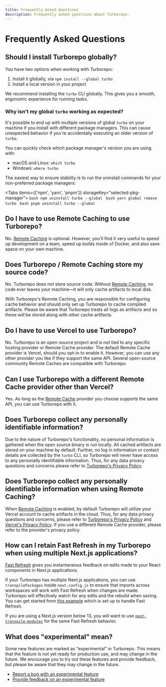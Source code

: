 ```yaml
---
title: Frequently Asked Questions
description: Frequently asked questions about Turborepo.
---
```



# Frequently Asked Questions

## Should I install Turborepo globally?

You have two options when working with Turborepo:

1. Install it globally, via `npm install --global turbo`
2. Install a local version in your project

We recommend installing the `turbo` CLI globally. This gives you a smooth, ergonomic experience for running tasks.

### Why isn't my global `turbo` working as expected?

It's possible to end up with multiple versions of global `turbo` on your machine if you install with different package managers. This can cause unexpected behavior if you're accidentally executing an older version of `turbo`.

You can quickly check which package manager's version you are using with:

- macOS and Linux: `which turbo`
- Windows: `where turbo`

The easiest way to ensure stability is to run the uninstall commands for your non-preferred package managers:

  <Tabs items={['npm', 'yarn', 'pnpm']} storageKey="selected-pkg-manager">
    <Tab>
      ```bash
      npm uninstall turbo --global
      ```
    </Tab>
    <Tab>
      ```bash
      yarn global remove turbo
      ```
    </Tab>
    <Tab>
      ```bash
      pnpm uninstall turbo --global
      ```
    </Tab>
  </Tabs>

## Do I have to use Remote Caching to use Turborepo?

No. [Remote Caching](/repo/docs/core-concepts/remote-caching) is optional. However, you'll find it very useful to speed up development on a team, speed up builds inside of Docker, and also save space on your own machine.

## Does Turborepo / Remote Caching store my source code?

No. Turborepo does not store source code. Without [Remote Caching](/repo/docs/core-concepts/remote-caching), no code ever leaves your machine—it will only cache artifacts to local disk.

With Turborepo's Remote Caching, you are responsible for configuring cache behavior and should only set up Turborepo to cache compiled artifacts. Please be aware that Turborepo treats all logs as artifacts and so these _will_ be stored along with other cache artifacts.

## Do I have to use Vercel to use Turborepo?

No. Turborepo is an open-source project and is not tied to any specific hosting provider or Remote Cache provider. The default Remote Cache provider is Vercel, should you opt-in to enable it. However, you can use any other provider you like if they support the same API. Several open-source community Remote Caches are compatible with Turborepo.

## Can I use Turborepo with a different Remote Cache provider other than Vercel?

Yes. As long as the [Remote Cache](/repo/docs/core-concepts/remote-caching) provider you choose supports the same API, you can use Turborepo with it.

## Does Turborepo collect any personally identifiable information?

Due to the nature of Turborepo's functionality, no personal information is gathered when the open source binary is run locally. All cached artifacts are stored on your machine by default. Further, no log in information or contact details are collected by the `turbo` CLI, so Turborepo will never have access to any personally identifiable information. Thus, for any data privacy questions and concerns please refer to [Turborepo's Privacy Policy](/privacy).

## Does Turborepo collect any personally identifiable information when using Remote Caching?

When [Remote Caching](/repo/docs/core-concepts/remote-caching) is enabled, by default Turborepo will utilize your Vercel account to cache artifacts in the cloud. Thus, for any data privacy questions and concerns, please refer to [Turborepo's Privacy Policy](/privacy) and [Vercel's Privacy Policy](https://vercel.com/legal/privacy-policy). If you use a different Remote Cache provider, please refer to the provider's privacy policy.

## How can I retain Fast Refresh in my Turborepo when using multiple Next.js applications?

[Fast Refresh](https://nextjs.org/docs/basic-features/fast-refresh) gives you instantaneous feedback on edits made to your React components in Next.js applications.

If your Turborepo has multiple Next.js applications, you can use `transpilePackages` inside `next.config.js` to ensure that imports across workspaces will work with Fast Refresh when changes are made. Turborepo will effectively watch for any edits and the rebuild when saving. You can get started from [this example](https://github.com/vercel/turbo/tree/main/examples/basic) which is set up to handle Fast Refresh.

<Callout type="info">If you are using a Next.js version below 13, you will want to use [`next-transpile-modules`](https://www.npmjs.com/package/next-transpile-modules) for the same Fast Refresh behavior.</Callout>

## What does "experimental" mean?

Some new features are marked as "experimental" in Turborepo. This means that the feature is not yet ready for production use, and may change in the future. We encourage you to try out these features and provide feedback, but please be aware that they may change in the future.

- [Report a bug with an experimental feature](https://github.com/vercel/turbo/issues/new?labels=experimental,kind:+bug,area:+turborepo,needs:+triage&template=0-turborepo-bug-report.yml&title=%5Bturborepo%5D+)
- [Provide feedback on an experimental feature](https://github.com/vercel/turbo/issues/new?labels=experimental,story,needs:+triage&template=2-feature-request.yml&title=%5Bturborepo%5D+)
